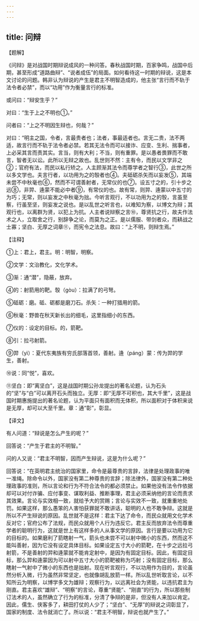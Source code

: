 ```yaml
---
---
---
```

title: 问辩
---





【题解】


《问辩》是对战国时期辩说成风的一种问答。春秋战国时期，百家争鸣，战国中后期，甚至形成“道路曲辩”、“说者成伍”的局面。如何看待这一时期的辩说，这是本文讨论的问题。韩非认为辩说的产生是君主不明智造成的，他主张“言行而不轨于法令者必禁”，而以“功用”作为衡量言行的标准。


或问曰：“辩安生乎？”


对曰：“生于上之不明也①。”


问者曰：“上之不明因生辩也，何哉？”


对曰：“明主之国，令者，言最贵者也；法者，事最适者也。言无二贵，法不两适，故言行而不轨于法令者必禁。若其无法令而可以接诈、应变、生利、揣事者，上必采其言而责其实。言当，则有大利；不当，则有重罪。是以愚者畏罪而不敢言，智者无以讼。此所以无辩之故也。乱世则不然：主有令，而民以文学非之②；官府有法，而民以私行矫之。人主顾渐其法令而尊学者之智行③，此世之所以多文学也。夫言行者，以功用为之的彀者也④。夫砥砺杀矢而以妄发⑤，其端未尝不中秋毫也⑥，然而不可谓善射者，无常仪的也⑦。设五寸之的，引十步之远⑧，非羿、逄蒙不能必中者⑨，有常仪的也。故有常，则羿、逄蒙以中五寸的为巧；无常，则以妄发之中秋毫为拙。今听言观行，不以功用为之的彀，言虽至察，行虽至坚，则妄发之说也。是以乱世之听言也，以难知为察，以博文为辩；其观行也，以离群为贤，以犯上为抗。人主者说辩察之言⑩，尊贤抗之行，故夫作法术之人，立取舍之行，别辞争之论，而莫为之正。是以儒服、带剑者众，而耕战之士寡；坚白、无厚之词章⑪，而宪令之法息。故曰：“上不明，则辩生焉。”


【注释】


①上：君上，君主。明：明智，明察。


②文学：文治教化，文化学术。


③渐：通“潜”，隐蔽，放弃。


④的：射箭用的靶。彀（ɡòu）：拉满了的弓弩。


⑤砥砺：磨。砥、砺都是磨刀石。杀矢：一种打猎用的箭。


⑥秋毫：野兽在秋天新长出的细毛，这里指细小的东西。


⑦仪的：设定的目标。的，箭靶。


⑧引：拉弓射箭。


⑨羿（yì）：夏代东夷族有穷氏部落首领，善射。逄（pánɡ）蒙：传为羿的学生，善射。


⑩说：同“悦”，喜欢。


⑪坚白：即“离坚白”，这是战国时期公孙龙提出的著名论题，认为石头的“坚”与“白”可以离开石头而独立。无厚：即“无厚不可积也，其大千里”，这是战国时期惠施提出的著名论题，认为平面只有面积而无体积，所以面积对于体积来说是无厚，却可以大至千里。章：通“彰”，彰显。


【译文】


有人问道：“辩说是怎么产生的呢？”


回答说：“产生于君主的不明智。”


问的人又说：“君主不明智，因而产生辩说，这是为什么呢？”


回答说：“在英明君主统治的国家里，命令是最尊贵的言辞，法律是处理政事的唯一准绳。除命令以外，国家没有第二种尊贵的言辞；除法律外，国家没有第二种处理政事的准则，所以言论和行为不符合法令的都必须禁止。如果他没有法令作依据却可以对付诈骗、应付事变、谋取利益、推断事理，君主必须采纳他的言论而责求其效果。言论与实效相一致，就给予大的赏赐；言论与实效不一致，就重重地处罚。如果这样，那么愚笨的人害怕获罪就不敢讲话，聪明的人也不敢争辩。这就是所以不产生辩说的原因。乱世就不是这样：君主下达了命令，而民众就用文化学术反对它；官府公布了法规，而民众就用个人行为违反它。君主反而放弃法令而尊重学者的聪明行为，这就是世上有这样多的人从事文学的原因。言行是要以功用为它的目标的。如果磨利了箭瞎射一气，箭头也未尝不可以射中微小的东西，然而这不能叫善射，因为它没有设定具体目标。如果设定五寸大小的箭靶，在十步之远拉弓射箭，不是善射的羿和逄蒙就不能肯定射中，是因为有固定目标。因此，有固定目标，那么羿和逄蒙因为可以射中五寸大小的箭靶被称为巧射；没有固定目标，那么瞎射一气射中了微小的东西也是拙射。现在听言观行，不以功用作为目的，言论虽然分析入微，行为虽然非常坚定，也就像胡乱放箭一样。所以乱世听取言论，以不知所云为明察，以博学多文为雄辩；观察行为，以远离社会为贤能，以违抗君主为刚直。君主喜欢“雄辩”、“明察”的言论，尊重“贤能”、“刚直”的行为，所以那些制订法术的人，虽然确立了行为的标准，分清了争辩的是非，但没有人来加以肯定。因此，儒生、侠客多了，耕田打仗的人少了；“坚白”、“无厚”的辩说之词彰显了，国家的制度、法令就消亡了。所以说：“君主不明智，辩说也就产生了。”